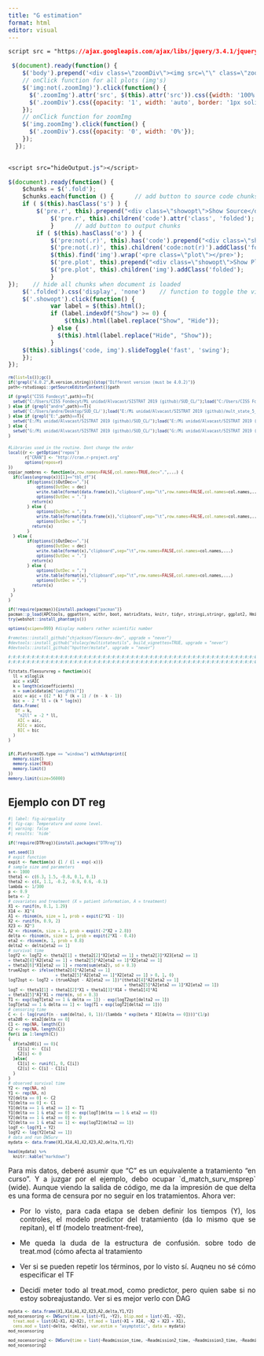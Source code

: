 ```yaml
---
title: "G estimation"
format: html
editor: visual
---
```


```css
script src = "https://ajax.googleapis.com/ajax/libs/jquery/3.4.1/jquery.min.js"
```

```js
 $(document).ready(function() {
    $('body').prepend('<div class=\"zoomDiv\"><img src=\"\" class=\"zoomImg\"></div>');
    // onClick function for all plots (img's)
    $('img:not(.zoomImg)').click(function() {
      $('.zoomImg').attr('src', $(this).attr('src')).css({width: '100%'});
      $('.zoomDiv').css({opacity: '1', width: 'auto', border: '1px solid white', borderRadius: '5px', position: 'fixed', top: '50%', left: '50%', marginRight: '-50%', transform: 'translate(-50%, -50%)', boxShadow: '0px 0px 50px #888888', zIndex: '50', overflow: 'auto', maxHeight: '100%'});
    });
    // onClick function for zoomImg
    $('img.zoomImg').click(function() {
      $('.zoomDiv').css({opacity: '0', width: '0%'}); 
    });
  });
  
```

```css
<script src="hideOutput.js"></script> 
```

```js
$(document).ready(function() {    
	$chunks = $('.fold');    
	$chunks.each(function () {      // add button to source code chunks     
	if ( $(this).hasClass('s') ) {       
		$('pre.r', this).prepend("<div class=\"showopt\">Show Source</div><br style=\"line-height:22px;\"/>");
       		$('pre.r', this).children('code').attr('class', 'folded');     
       		}      // add button to output chunks     
		if ( $(this).hasClass('o') ) {       
			$('pre:not(.r)', this).has('code').prepend("<div class=\"showopt\">Show Output</div><br style=\"line-height:22px;\"/>");       
			$('pre:not(.r)', this).children('code:not(r)').addClass('folded');        // add button to plots       
			$(this).find('img').wrap('<pre class=\"plot\"></pre>');       
			$('pre.plot', this).prepend("<div class=\"showopt\">Show Plot</div><br style=\"line-height:22px;\"/>");       
			$('pre.plot', this).children('img').addClass('folded');      
			}   
});    // hide all chunks when document is loaded   
	$('.folded').css('display', 'none')    // function to toggle the visibility   
	$('.showopt').click(function() {     
			var label = $(this).html();     
			if (label.indexOf("Show") >= 0) {       
				$(this).html(label.replace("Show", "Hide"));     
			} else {
			  $(this).html(label.replace("Hide", "Show"));     
			}     
	$(this).siblings('code, img').slideToggle('fast', 'swing');   
	}); 
}); 

```

```{=html}
<style type="text/css">
.showopt {   
  background-color: #004c93;   color: #FFFFFF;    width: 100px;   height: 20px;   text-align: center;   vertical-align: middle !important;   float: right;   font-family: sans-serif;   border-radius: 8px; 
  }  
.showopt:hover {     
        background-color: #dfe4f2;
        color: #004c93; 
        }  
pre.plot {   
        background-color: white !important; 
        } 
.tablelines table, .tablelines td, .tablelines th {
        border: 1px solid black;
        }
.centrado {
    text-align: center;
}
.table.center {
    margin-left:auto; 
    margin-right:auto;
  }
.table_wrapper{
    display: block;
    overflow-x: auto;
    white-space: nowrap;
}
code.r{
  font-size: 8px;
}
body{ /* Normal  */
      text-align: justify;
  }
.superbigimage{
    overflow-y:scroll;
    white-space: nowrap;
}
.superbigimage img{
    overflow-y: scroll;
    overflow-x: hidden;
}
</style>
```
```{=html}
<style>
div.blue { background-color:#e6f0ff; border-radius: 5px; padding: 20px; text-align: justify;}
</style>
```
```{=html}
<!-- We gotta do each function to hide code and outputs per section, by every ID, we gotta create a different function -->
<script>
function myFunction1() {
    var x = document.getElementById("myDIV");
    if (x.style.display === "none") {
        x.style.display = "block";
    } else {
        x.style.display = "none";
    }
}
</script>

<script>
function myFunction2() {
    var x = document.getElementById("myDIV2");
    if (x.style.display === "none") {
        x.style.display = "block";
    } else {
        x.style.display = "none";
    }
}
</script>
```
```r
rm(list=ls());gc()
if(!grepl("4.0.2",R.version.string)){stop("Different version (must be 4.0.2)")}
path<-rstudioapi::getSourceEditorContext()$path

if (grepl("CISS Fondecyt",path)==T){
  setwd("C:/Users/CISS Fondecyt/Mi unidad/Alvacast/SISTRAT 2019 (github)/SUD_CL/");load("C:/Users/CISS Fondecyt/Mi unidad/Alvacast/SISTRAT 2019 (github)/mult_state_5_apr22.RData")
} else if (grepl("andre",path)==T){
  setwd('C:/Users/andre/Desktop/SUD_CL/');load("E:/Mi unidad/Alvacast/SISTRAT 2019 (github)/mult_state_5_apr22.RData")
} else if (grepl("E:",path)==T){
  setwd("E:/Mi unidad/Alvacast/SISTRAT 2019 (github)/SUD_CL/");load("E:/Mi unidad/Alvacast/SISTRAT 2019 (github)/mult_state_5_apr22.RData")
} else {
  setwd("G:/Mi unidad/Alvacast/SISTRAT 2019 (github)/SUD_CL/");load("G:/Mi unidad/Alvacast/SISTRAT 2019 (github)/mult_state_5_apr22.RData")
}
```

```r
#Libraries used in the routine. Dont change the order
local({r <- getOption("repos")
       r["CRAN"] <- "http://cran.r-project.org" 
       options(repos=r)
})
copiar_nombres <- function(x,row.names=FALSE,col.names=TRUE,dec=",",...) {
  if(class(ungroup(x))[1]=="tbl_df"){
        if(options()$OutDec=="."){
            options(OutDec = dec)
            write.table(format(data.frame(x)),"clipboard",sep="\t",row.names=FALSE,col.names=col.names,...)
            options(OutDec = ".")
          return(x)
        } else {
            options(OutDec = ",")
            write.table(format(data.frame(x)),"clipboard",sep="\t",row.names=FALSE,col.names=col.names,...)
            options(OutDec = ",")
          return(x)    
        }
  } else {
        if(options()$OutDec=="."){
            options(OutDec = dec)
            write.table(format(x),"clipboard",sep="\t",row.names=FALSE,col.names=col.names,...)
            options(OutDec = ".")
          return(x)
        } else {
            options(OutDec = ",")
            write.table(format(x),"clipboard",sep="\t",row.names=FALSE,col.names=col.names,...)
            options(OutDec = ",")
          return(x)       
  }
 }
}  

if(!require(pacman)){install.packages("pacman")}
pacman::p_load(APCtools, ggpattern, withr, boot, matrixStats, knitr, tidyr, stringi,stringr, ggplot2, Hmisc, kableExtra, plotly, janitor, rbokeh, zoo, broom, sqldf, devtools, codebook, data.table, panelr, RColorBrewer, lsmeans, finalfit, ggiraph, sf, treemapify, dplyr, tidyverse, epiR, survminer, ggfortify, survMisc, foreign, reshape2, stargazer, tableone, MatchIt, cobalt, eha, igraph, Amelia, DiagrammeR, DiagrammeRsvg, rsvg, mstate, htmltools, webshot, flexsurv, muhaz, Metrics, rpivotTable, caret, polycor, ClusterR, flextable, ggstatsplot, ggside, daff, explore, sjPlot, compareGroups, job, missForest, showtext, ggpattern, distill, showtext,  install=F)
try(webshot::install_phantomjs())

options(scipen=999) #display numbers rather scientific number

#remotes::install_github("chjackson/flexsurv-dev", upgrade = "never")
#devtools::install_github("stulacy/multistateutils", build_vignettes=TRUE, upgrade = "never")
#devtools::install_github("hputter/mstate", upgrade = "never")

#:#:#:#:#:#:#:#:#:#:#:#:#:#:#:#:#:#:#:#:#:#:#:#:#:#:#:#:#:#:#:#:#:#:#:#:#:#:#:#:#:#:#:#:#:#:#:#:#:#:#:#:#:#:#:
#:#:#:#:#:#:#:#:#:#:#:#:#:#:#:#:#:#:#:#:#:#:#:#:#:#:#:#:#:#:#:#:#:#:#:#:#:#:#:#:#:#:#:#:#:#:#:#:#:#:#:#:#:#:#:

fitstats.flexsurvreg = function(x){
  ll = x$loglik
  aic = x$AIC
  k = length(x$coefficients)
  n = sum(x$data$m["(weights)"])
  aicc = aic + ((2 * k) * (k + 1) / (n - k - 1))
  bic = - 2 * ll + (k * log(n))
  data.frame(
   Df = k,
    "n2ll" = -2 * ll,
    AIC = aic,
    AICc = aicc,
    BIC = bic
  )
}


if(.Platform$OS.type == "windows") withAutoprint({
  memory.size()
  memory.size(TRUE)
  memory.limit()
})
memory.limit(size=56000)
```

## Ejemplo con DT reg

```r
#| label: fig-airquality
#| fig-cap: Temperature and ozone level.
#| warning: false
#| results: 'hide'

if(!require(DTRreg)){install.packages("DTRreg")}

set.seed(1)
# expit function
expit <- function(x) {1 / (1 + exp(-x))}
# sample size and parameters
n <- 1000
theta1 <- c(6.3, 1.5, -0.8, 0.1, 0.1)
theta2 <- c(4, 1.1, -0.2, -0.9, 0.6, -0.1)
lambda <- 1/300
p <- 0.9
beta <- 2
# covariates and treatment (X = patient information, A = treatment)
X1 <- runif(n, 0.1, 1.29)
X14 <- X1^4
A1 <- rbinom(n, size = 1, prob = expit(2*X1 - 1))
X2 <- runif(n, 0.9, 2)
X23 <- X2^3
A2 <- rbinom(n, size = 1, prob = expit(-2*X2 + 2.8))
delta <- rbinom(n, size = 1, prob = expit(2*X1 - 0.4))
eta2 <- rbinom(n, 1, prob = 0.8)
delta2 <- delta[eta2 == 1]
# survival time
logY2 <- logT2 <- theta2[1] + theta2[2]*X2[eta2 == 1] + theta2[3]*X23[eta2 == 1] 
+ theta2[4]*A2[eta2 == 1] + theta2[5]*A2[eta2 == 1]*X2[eta2 == 1] 
+ theta2[6]*X1[eta2 == 1] + rnorm(sum(eta2), sd = 0.3)
trueA2opt <- ifelse(theta2[4]*A2[eta2 == 1] 
                    + theta2[5]*A2[eta2 == 1]*X2[eta2 == 1] > 0, 1, 0)
logT2opt <- logT2 + (trueA2opt - A2[eta2 == 1])*(theta2[4]*A2[eta2 == 1] 
                                                 + theta2[5]*A2[eta2 == 1]*X2[eta2 == 1])
logT <- theta1[1] + theta1[2]*X1 + theta1[3]*X14 + theta1[4]*A1 
+ theta1[5]*A1*X1 + rnorm(n, sd = 0.3)
T1 <- exp(logT[eta2 == 1 & delta == 1]) - exp(logT2opt[delta2 == 1])
logT[eta2 == 1 & delta == 1] <- log(T1 + exp(logT2[delta2 == 1]))
# censoring time
C <- (- log(runif(n - sum(delta), 0, 1))/(lambda * exp(beta * X1[delta == 0])))^(1/p)
eta2d0 <- eta2[delta == 0]
C1 <- rep(NA, length(C))
C2 <- rep(NA, length(C))
for(i in 1:length(C))
{
  if(eta2d0[i] == 0){
    C1[i] <-  C[i]
    C2[i] <- 0
  }else{
    C1[i] <- runif(1, 0, C[i])
    C2[i] <- C[i] - C1[i]
  }
}
# observed survival time
Y2 <- rep(NA, n)
Y1 <- rep(NA, n)
Y2[delta == 0] <- C2
Y1[delta == 0] <- C1
Y1[delta == 1 & eta2 == 1] <- T1
Y1[delta == 1 & eta2 == 0] <- exp(logT[delta == 1 & eta2 == 0])
Y2[delta == 1 & eta2 == 0] <- 0
Y2[delta == 1 & eta2 == 1] <- exp(logT2[delta2 == 1])
logY <- log(Y1 + Y2)
logY2 <- log(Y2[eta2 == 1])
# data and run DWSurv
mydata <- data.frame(X1,X14,A1,X2,X23,A2,delta,Y1,Y2)

head(mydata) %>% 
  knitr::kable("markdown")
```

Para mis datos, deberé asumir que "C" es un equivalente a tratamiento "en curso". Y a juzgar por el ejemplo, debo ocupar \`d_match_surv_msprep\` (wide). Aunque viendo la salida de código, me da la impresión de que delta es una forma de censura por no seguir en los tratamientos. Ahora ver:

-   Por lo visto, para cada etapa se deben definir los tiempos (Y), los controles, el modelo predictor del tratamiento (da lo mismo que se repitan), el tf (modelo treatment-free),

-   Me queda la duda de la estructura de confusión. sobre todo de treat.mod (cómo afecta al tratamiento

-   Ver si se pueden repetir los términos, por lo visto sí. Auqneu no sé cómo especificar el TF

-   Decidí meter todo al treat.mod, como predictor, pero quien sabe si no estoy sobreajustando. Ver si es mejor verlo con DAG

```r
mydata <- data.frame(X1,X14,A1,X2,X23,A2,delta,Y1,Y2)
mod_nocensoring <- DWSurv(time = list(~Y1, ~Y2), blip.mod = list(~X1, ~X2), 
  treat.mod = list(A1~X1, A2~X2), tf.mod = list(~X1 + X14, ~X2 + X23 + X1), 
  cens.mod = list(~delta, ~delta), var.estim = "asymptotic", data = mydata)
mod_nocensoring

mod_nocensoring2 <- DWSurv(time = list(~Readmission_time, ~Readmission2_time, ~Readmission3_time, ~Readmission4_time), blip.mod = list(~TD_1, ~TD_2, ~TD_3, ~TD_4), treat.mod = list(tipo_de_plan_res_1~1, tipo_de_plan_res_2~ tipo_de_plan_res_1+ TD_1, tipo_de_plan_res_3~tipo_de_plan_res_2+ TD_2, tipo_de_plan_res_4~ tipo_de_plan_res_3+ TD_3), tf.mod = list(~dias_treat_imp_sin_na_1, ~TD_1+ dias_treat_imp_sin_na_1, ~dias_treat_imp_sin_na_2+ TD_2, ~dias_treat_imp_sin_na_3+ TD_3), cens.mod = list(~Readmission_status, ~Readmission2_status, ~Readmission3_status, ~Readmission4_status), var.estim = "asymptotic", data = d_match_surv_msprep %>% dplyr::mutate_at(c("Readmission_status",paste0("Readmission",2:4,"_status")),~ifelse(.==0,1,0))) #d_match_surv_msprep[which(d_match_surv_msprep$id %in% 1:10000),])
mod_nocensoring2

```
